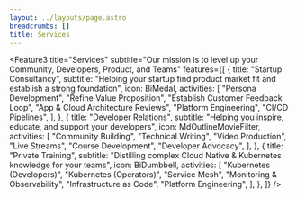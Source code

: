 ```yaml
---
layout: ../layouts/page.astro
breadcrumbs: []
title: Services
---
```




<Feature3
  title="Services"
  subtitle="Our mission is to level up your Community, Developers, Product, and Teams"
  features={[
    {
      title: "Startup Consultancy",
      subtitle:
        "Helping your startup find product market fit and establish a strong foundation",
      icon: BiMedal,
      activities: [
        "Persona Development",
        "Refine Value Proposition",
        "Establish Customer Feedback Loop",
        "App & Cloud Architecture Reviews",
        "Platform Engineering",
        "CI/CD Pipelines",
      ],
    },
    {
      title: "Developer Relations",
      subtitle: "Helping you inspire, educate, and support your developers",
      icon: MdOutlineMovieFilter,
      activities: [
        "Community Building",
        "Technical Writing",
        "Video Production",
        "Live Streams",
        "Course Development",
        "Developer Advocacy",
      ],
    },
    {
      title: "Private Training",
      subtitle:
        "Distilling complex Cloud Native & Kubernetes knowledge for your teams",
      icon: BiDumbbell,
      activities: [
        "Kubernetes (Developers)",
        "Kubernetes (Operators)",
        "Service Mesh",
        "Monitoring & Observability",
        "Infrastructure as Code",
        "Platform Engineering",
      ],
    },
  ]}
/>

<section class="bg-white dark:bg-gray-900">
  <div class="max-w-screen-xl px-4 py-8 mx-auto text-center lg:py-16 lg:px-6">
    <Testimonial />
  </div>
</section>

<LogoCloud />
